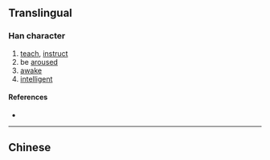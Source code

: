 {{also|斅}}
{{character info}}
==Translingual==

===Han character===
{{Han char|rn=66|rad=攴|as=08|sn=12|four=|canj=FDOK,XFDOK|ids=⿰学攵}}

# [[teach]], [[instruct]]
# be [[arouse]]d
# [[awake]]
# [[intelligent]]

====References====
* {{Han ref|kx=0473.171|hdz=21469.031|uh=6569|ud=25961}}

----

==Chinese==
{{zh-see|斆}}